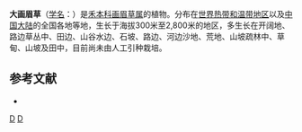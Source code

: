 {{Speciesbox 
| genus = Eragrostis
| species = cilianensis
| image = Starr_020124-8001_Eragrostis_cilianensis.jpg
| status = NE
| status_system = IUCN3.1
| authority =  (All.) Link. ex Vignolo-Lutati, 1904
| synonyms = 
* ''Eragrostis major''
* ''Poa megastachya''
* ''Poa cilianensis''
* ''Eragrostis megastachya''
}}

'''大画眉草'''（[[学名|学名]]：{{lang|la|''Eragrostis cilianensis''}}）是[[禾本科|禾本科]][[画眉草属|画眉草属]]的植物。分布在[[世界热带和温带地区|世界热带和温带地区]]以及[[中国大陆|中国大陆]]的全国各地等地，生长于海拔300米至2,800米的地区，多生长在开阔地、路边草丛中、田边、山谷水边、石坡、路边、河边沙地、荒地、山坡疏林中、草甸、山坡及田中，目前尚未由人工引种栽培。

== 参考文献 ==
<div class="references-small">
* {{cite web| url =http://www.bioinfo.cn/db05/KmzwSpecies.php?action=view&id=9877| title =大画眉草| work =《中国高等植物数据库全库》| publisher =中国科学院微生物研究所| author =昆明植物研究所| accessdate =2009-02-25| deadurl =yes| archiveurl =https://web.archive.org/web/20160305021229/http://www.bioinfo.cn/db05/KmzwSpecies.php?action=view&id=9877| archivedate =2016-03-05}}
</div>
{{Taxonbar|from=Q5384812}}

[[Category:画眉草属|D]]
[[Category:_1904年描述的植物|D]]
